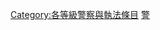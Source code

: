{{empty category}}
{{Articles by Quality|topic=警察与执法|project=警察与执法|format=TOC}}

{{catmore1|[[Wikipedia:警察與執法專題|Wikipedia:警察與執法專題]]}}
[[Category:各等級警察與執法條目|Category:各等級警察與執法條目]]
[[Category:未評級條目|警]]